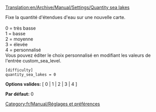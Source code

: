 [[Translation:en/Archive/Manual/Settings/Quantity sea lakes]]


Fixe la quantité d'étendues d'eau sur une nouvelle carte.<br><br>
0 = très basse<br>
1 = basse<br>
2 = moyenne<br>
3 = élevée<br>
4 = personnalisé<br>
Vous pouvez éditer le choix personnalisé en modifiant les valeurs de l'entrée custom_sea_level.

<pre>
[difficulty]
quantity_sea_lakes = 0
</pre>

'''Options valides:''' [ 0 | 1 | 2 | 3 | 4 ]

'''Par défaut:''' 0


[[Category:fr/Manual/Réglages et préférences]]